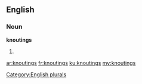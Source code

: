 ==English==

===Noun===
'''knoutings'''

# {{plural of|[[knouting]]}}

[[Category:English plurals]]

[[ar:knoutings]]
[[fr:knoutings]]
[[ku:knoutings]]
[[my:knoutings]]